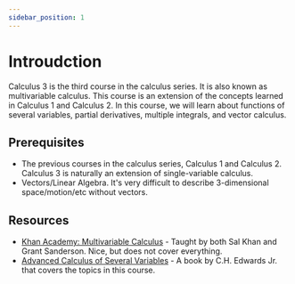 ```yaml
---
sidebar_position: 1
---
```

# Introudction

Calculus 3 is the third course in the calculus series. It is also known as multivariable calculus. This course is an extension of the concepts learned in Calculus 1 and Calculus 2. In this course, we will learn about functions of several variables, partial derivatives, multiple integrals, and vector calculus.

## Prerequisites

- The previous courses in the calculus series, Calculus 1 and Calculus 2.
  Calculus 3 is naturally an extension of single-variable calculus.
- Vectors/Linear Algebra. It's very difficult to describe 3-dimensional space/motion/etc without vectors.

## Resources

- [Khan Academy: Multivariable Calculus](https://www.khanacademy.org/math/multivariable-calculus) - Taught by both Sal Khan and Grant Sanderson. Nice, but does not cover everything.
- [Advanced Calculus of Several Variables](https://people.math.harvard.edu/~shlomo/docs/Advanced_Calculus.pdf) - A book by C.H. Edwards Jr. that covers the topics in this course.

